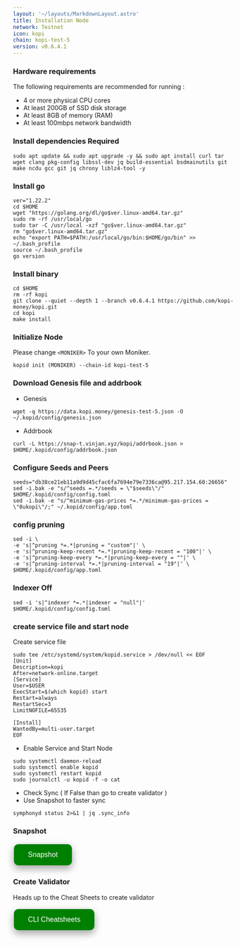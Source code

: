 ```yaml
---
layout: '~/layouts/MarkdownLayout.astro'
title: Installation Node
network: Testnet
icon: kopi
chain: kopi-test-5
version: v0.6.4.1
---
```


### Hardware requirements

The following requirements are recommended for running :

- 4 or more physical CPU cores
- At least 200GB of SSD disk storage
- At least 8GB of memory (RAM)
- At least 100mbps network bandwidth


### Install dependencies Required

```
sudo apt update && sudo apt upgrade -y && sudo apt install curl tar wget clang pkg-config libssl-dev jq build-essential bsdmainutils git make ncdu gcc git jq chrony liblz4-tool -y
```

### Install go

```
ver="1.22.2"
cd $HOME
wget "https://golang.org/dl/go$ver.linux-amd64.tar.gz"
sudo rm -rf /usr/local/go
sudo tar -C /usr/local -xzf "go$ver.linux-amd64.tar.gz"
rm "go$ver.linux-amd64.tar.gz"
echo "export PATH=$PATH:/usr/local/go/bin:$HOME/go/bin" >> ~/.bash_profile
source ~/.bash_profile
go version
```

### Install binary

```
cd $HOME
rm -rf kopi
git clone --quiet --depth 1 --branch v0.6.4.1 https://github.com/kopi-money/kopi.git
cd kopi
make install
```

### Initialize Node

Please change `<MONIKER>` To your own Moniker.

```
kopid init (MONIKER) --chain-id kopi-test-5
```

### Download Genesis file and addrbook

- Genesis

```
wget -q https://data.kopi.money/genesis-test-5.json -O ~/.kopid/config/genesis.json
```

- Addrbook
```
curl -L https://snap-t.vinjan.xyz/kopi/addrbook.json > $HOME/.kopid/config/addrbook.json
```

### Configure Seeds and Peers

```
seeds="db38ce21eb11a9d9d45cfac6fa7694e79e7336ca@95.217.154.60:26656"
sed -i.bak -e "s/^seeds =.*/seeds = \"$seeds\"/" $HOME/.kopid/config/config.toml
sed -i.bak -e "s/^minimum-gas-prices *=.*/minimum-gas-prices = \"0ukopi\"/;" ~/.kopid/config/app.toml
```

### config pruning

```
sed -i \
-e 's|^pruning *=.*|pruning = "custom"|' \
-e 's|^pruning-keep-recent *=.*|pruning-keep-recent = "100"|' \
-e 's|^pruning-keep-every *=.*|pruning-keep-every = ""|' \
-e 's|^pruning-interval *=.*|pruning-interval = "19"|' \
$HOME/.kopid/config/app.toml
```

### Indexer Off

```
sed -i 's|^indexer *=.*|indexer = "null"|' $HOME/.kopid/config/config.toml
```

### create service file and start node

Create service file

```
sudo tee /etc/systemd/system/kopid.service > /dev/null << EOF
[Unit]
Description=kopi
After=network-online.target
[Service]
User=$USER
ExecStart=$(which kopid) start
Restart=always
RestartSec=3
LimitNOFILE=65535

[Install]
WantedBy=multi-user.target
EOF
```

- Enable Service and Start Node

```
sudo systemctl daemon-reload
sudo systemctl enable kopid
sudo systemctl restart kopid
sudo journalctl -u kopid -f -o cat
```

- Check Sync ( If False than go to create validator )
- Use Snapshot to faster sync

```
symphonyd status 2>&1 | jq .sync_info
```


### Snapshot
<a href="https://service.vinjan.xyz/testnet/kopi/snapshot" target="_blank">
  <button style="background-color: green; border: none; color: white; padding: 15px 32px; text-align: center; text-decoration: none; display: inline-block; font-size: 16px; margin: 4px 2px; cursor: pointer; border-radius: 10px; box-shadow: 0 8px 16px 0 rgba(0,0,0,0.2), 0 6px 20px 0 rgba(0,0,0,0.19);" onmouseover="this.style.boxShadow='0 0 0 4px rgba(0,255,0,0.5)'" onmouseout="this.style.boxShadow='0 8px 16px 0 rgba(0,0,0,0.2), 0 6px 20px 0 rgba(0,0,0,0.19)'">Snapshot</button>
</a>

### Create Validator

Heads up to the Cheat Sheets to create validator

<a href="https://service.vinjan.xyz/testnet/kopi/cheat" target="_blank">
  <button style="background-color: green; border: none; color: white; padding: 15px 32px; text-align: center; text-decoration: none; display: inline-block; font-size: 16px; margin: 4px 2px; cursor: pointer; border-radius: 10px; box-shadow: 0 8px 16px 0 rgba(0,0,0,0.2), 0 6px 20px 0 rgba(0,0,0,0.19);" onmouseover="this.style.boxShadow='0 0 0 4px rgba(0,255,0,0.5)'" onmouseout="this.style.boxShadow='0 8px 16px 0 rgba(0,0,0,0.2), 0 6px 20px 0 rgba(0,0,0,0.19)'">CLI Cheatsheets</button>
</a>
